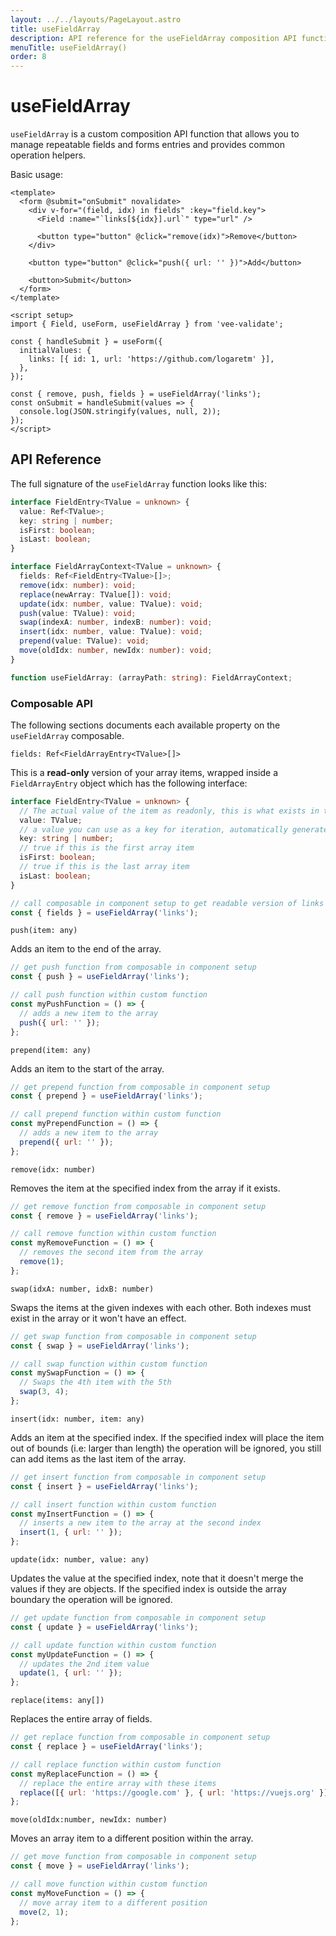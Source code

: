 ```yaml
---
layout: ../../layouts/PageLayout.astro
title: useFieldArray
description: API reference for the useFieldArray composition API function
menuTitle: useFieldArray()
order: 8
---
```



# useFieldArray <DocBadge title="v4.5" />

`useFieldArray` is a custom composition API function that allows you to manage repeatable fields and forms entries and provides common operation helpers.

Basic usage:

```vue
<template>
  <form @submit="onSubmit" novalidate>
    <div v-for="(field, idx) in fields" :key="field.key">
      <Field :name="`links[${idx}].url`" type="url" />

      <button type="button" @click="remove(idx)">Remove</button>
    </div>

    <button type="button" @click="push({ url: '' })">Add</button>

    <button>Submit</button>
  </form>
</template>

<script setup>
import { Field, useForm, useFieldArray } from 'vee-validate';

const { handleSubmit } = useForm({
  initialValues: {
    links: [{ id: 1, url: 'https://github.com/logaretm' }],
  },
});

const { remove, push, fields } = useFieldArray('links');
const onSubmit = handleSubmit(values => {
  console.log(JSON.stringify(values, null, 2));
});
</script>
```

## API Reference

The full signature of the `useFieldArray` function looks like this:

```ts
interface FieldEntry<TValue = unknown> {
  value: Ref<TValue>;
  key: string | number;
  isFirst: boolean;
  isLast: boolean;
}

interface FieldArrayContext<TValue = unknown> {
  fields: Ref<FieldEntry<TValue>[]>;
  remove(idx: number): void;
  replace(newArray: TValue[]): void;
  update(idx: number, value: TValue): void;
  push(value: TValue): void;
  swap(indexA: number, indexB: number): void;
  insert(idx: number, value: TValue): void;
  prepend(value: TValue): void;
  move(oldIdx: number, newIdx: number): void;
}

function useFieldArray: (arrayPath: string): FieldArrayContext;
```

### Composable API

The following sections documents each available property on the `useFieldArray` composable.

<CodeTitle level="4">

`fields: Ref<FieldArrayEntry<TValue>[]>`

</CodeTitle>

This is a **read-only** version of your array items, wrapped inside a `FieldArrayEntry` object which has the following interface:

```ts
interface FieldEntry<TValue = unknown> {
  // The actual value of the item as readonly, this is what exists in the form values
  value: TValue;
  // a value you can use as a key for iteration, automatically generated
  key: string | number;
  // true if this is the first array item
  isFirst: boolean;
  // true if this is the last array item
  isLast: boolean;
}
```

```js
// call composable in component setup to get readable version of links array
const { fields } = useFieldArray('links');
```

<CodeTitle level="4">

`push(item: any)`

</CodeTitle>

Adds an item to the end of the array.

```js
// get push function from composable in component setup
const { push } = useFieldArray('links');

// call push function within custom function
const myPushFunction = () => {
  // adds a new item to the array
  push({ url: '' });
};
```

<CodeTitle level="4">

`prepend(item: any)`

</CodeTitle>

Adds an item to the start of the array.

```js
// get prepend function from composable in component setup
const { prepend } = useFieldArray('links');

// call prepend function within custom function
const myPrependFunction = () => {
  // adds a new item to the array
  prepend({ url: '' });
};
```

<CodeTitle level="4">

`remove(idx: number)`

</CodeTitle>

Removes the item at the specified index from the array if it exists.

```js
// get remove function from composable in component setup
const { remove } = useFieldArray('links');

// call remove function within custom function
const myRemoveFunction = () => {
  // removes the second item from the array
  remove(1);
};
```

<CodeTitle level="4">

`swap(idxA: number, idxB: number)`

</CodeTitle>

Swaps the items at the given indexes with each other. Both indexes must exist in the array or it won't have an effect.

```js
// get swap function from composable in component setup
const { swap } = useFieldArray('links');

// call swap function within custom function
const mySwapFunction = () => {
  // Swaps the 4th item with the 5th
  swap(3, 4);
};
```

<CodeTitle level="4">

`insert(idx: number, item: any)`

</CodeTitle>

Adds an item at the specified index. If the specified index will place the item out of bounds (i.e: larger than length) the operation will be ignored, you still can add items as the last item of the array.

```js
// get insert function from composable in component setup
const { insert } = useFieldArray('links');

// call insert function within custom function
const myInsertFunction = () => {
  // inserts a new item to the array at the second index
  insert(1, { url: '' });
};
```

<CodeTitle level="4">

`update(idx: number, value: any)`

</CodeTitle>

Updates the value at the specified index, note that it doesn't merge the values if they are objects. If the specified index is outside the array boundary the operation will be ignored.

```js
// get update function from composable in component setup
const { update } = useFieldArray('links');

// call update function within custom function
const myUpdateFunction = () => {
  // updates the 2nd item value
  update(1, { url: '' });
};
```

<CodeTitle level="4">

`replace(items: any[])`

</CodeTitle>

Replaces the entire array of fields.

```js
// get replace function from composable in component setup
const { replace } = useFieldArray('links');

// call replace function within custom function
const myReplaceFunction = () => {
  // replace the entire array with these items
  replace([{ url: 'https://google.com' }, { url: 'https://vuejs.org' }]);
};
```

<CodeTitle level="4">

`move(oldIdx:number, newIdx: number)`

</CodeTitle>

Moves an array item to a different position within the array.

```js
// get move function from composable in component setup
const { move } = useFieldArray('links');

// call move function within custom function
const myMoveFunction = () => {
  // move array item to a different position
  move(2, 1);
};
```
